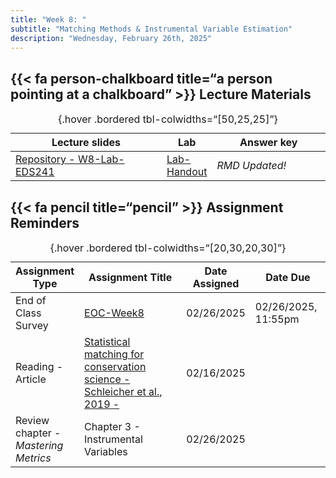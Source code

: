 ```yaml
---
title: "Week 8: "
subtitle: "Matching Methods & Instrumental Variable Estimation"
description: "Wednesday, February 26th, 2025"
---
```


## {{< fa person-chalkboard title="a person pointing at a chalkboard" >}} Lecture Materials {#lecture-materials}

| Lecture slides | Lab | Answer key |
|----------------|-----|------------|
| [Repository - W8-Lab-EDS241](https://github.com/garberadamc/W8-Lab-EDS241.git){target="_blank"} | [Lab-Handout](https://garberadamc.github.io/eds241-policy-eval/W8-Lab) | *RMD Updated!* |

: {.hover .bordered tbl-colwidths="[50,25,25]"} 


## {{< fa pencil title="pencil" >}} Assignment Reminders {#assignment-reminders}

| Assignment Type | Assignment Title                              | Date Assigned  | Date Due                   |
|-----------------|-----------------------------------------------|----------------|----------------------------|
| End of Class Survey | [EOC-Week8](https://forms.gle/d9uWvoW2P4wpxbWM7){target="_blank"} | 02/26/2025 | 02/26/2025, 11:55pm |
| Reading - Article | [Statistical matching for conservation science - Schleicher et al., 2019 - ](https://drive.google.com/file/d/1WHszJRSS4ntpq2cYi4SoWYfaFu6bYPja/view?usp=sharing){target="_blank"} | 02/16/2025 | 
| Review chapter - *Mastering Metrics*  | Chapter 3 - Instrumental Variables | 02/26/2025 |  |

: {.hover .bordered tbl-colwidths="[20,30,20,30]"} 

